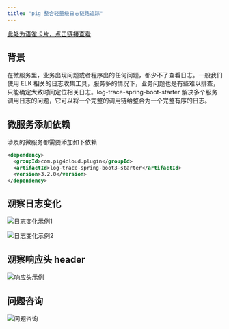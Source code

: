 ```yaml
---
title: "pig 整合轻量级日志链路追踪"
---
```


[此处为语雀卡片，点击链接查看](https://www.yuque.com/docs/72887170#E1cM1)

## 背景

在微服务里，业务出现问题或者程序出的任何问题，都少不了查看日志。一般我们使用 ELK 相关的日志收集工具，服务多的情况下，业务问题也是有些难以排查，只能确定大致时间定位相关日志。log-trace-spring-boot-starter 解决多个服务调用日志的问题，它可以将一个完整的调用链给整合为一个完整有序的日志。

## 微服务添加依赖

<Warning>
涉及的微服务都需要添加如下依赖
</Warning>

```xml
<dependency>
  <groupId>com.pig4cloud.plugin</groupId>
  <artifactId>log-trace-spring-boot3-starter</artifactId>
  <version>3.2.0</version>
</dependency>
```

## 观察日志变化

![日志变化示例1](https://cdn.nlark.com/yuque/0/2022/png/283679/1649579261443-c1d745c2-12cd-4898-a868-2683ce2d2bde.png)

![日志变化示例2](https://cdn.nlark.com/yuque/0/2022/png/283679/1649579250280-144471a8-a648-46f8-9a38-bd1361363d4f.png)

## 观察响应头 header 

![响应头示例](https://cdn.nlark.com/yuque/0/2022/png/283679/1649657870210-c2dbc9a1-c464-4a65-918a-83b22f8ee899.png)

## 问题咨询

![问题咨询](https://cdn.nlark.com/yuque/0/2022/gif/283679/1662563973685-c22e9831-db66-42b5-973f-886d25d1e0e7.gif)

